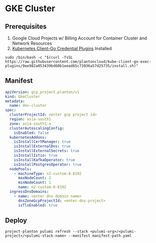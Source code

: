 # GKE Cluster

## Prerequisites

1. Google Cloud Projects w/ Billing Account for Container Cluster and Network Resources
2. [Kubernetes Client-Go Credential Plugins](https://github.com/project-planton/kube-client-go-exec-plugins) Installed

```shell
sudo /bin/bash -c "$(curl -fsSL https://raw.githubusercontent.com/plantoncloud/kube-client-go-exec-plugins/9ee982a053439bd60b1eead65c73936a57d25735/install.sh)"
```
## Manifest

```yaml
apiVersion: gcp.project.planton/v1
kind: GkeCluster
metadata:
  name: dev-cluster
spec:
  clusterProjectId: <enter gcp project id>
  region: asia-south1
  zone: asia-south1-a
  clusterAutoscalingConfig:
    isEnabled: false
  kubernetesAddons:
    isInstallCertManager: true
    isInstallExternalDns: true
    isInstallExternalSecrets: true
    isInstallIstio: true
    isInstallKafkaOperator: true
    isInstallPostgresOperator: true
  nodePools:
    - machineType: n2-custom-8-8192
      maxNodeCount: 2
      minNodeCount: 1
      name: n2-custom-8-8192
  ingressDnsDomains:
    - name: <enter dns domain name>
      dnsZoneGcpProjectId: <enter-dns-project>
      isTlsEnabled: true
```

## Deploy

```shell
project-planton pulumi refresh --stack <pulumi-org>/<pulumi-project>/<pulumi-stack-name> --manifest manifest-path.yaml
```

